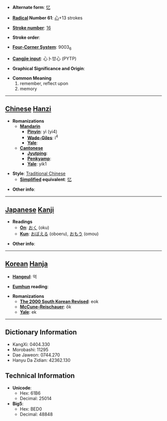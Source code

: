 * '''Alternate form''': [[忆]]

* '''[[Wiktionary:Chinese radical index| Radical]] Number 61''': [[Wiktionary:Chinese radical index 心|心]]+13 strokes

* '''[[Wiktionary:Chinese total strokes index|Stroke number]]''': [[Wiktionary:Chinese total strokes index 16|16]]

* '''Stroke order''': 

* '''[[Wiktionary:Chinese four corner index|Four-Corner System]]''': 9003<sub>6</sub>

* '''[[Wiktionary:Chinese Cangjie index|Cangjie input]]''': 心卜廿心 (PYTP)

* '''Graphical Significance and Origin''': 

* '''Common Meaning'''
*#remember, reflect upon
*# memory


----

== [[Chinese]] [[Hanzi]] ==

* '''Romanizations'''
** '''[[Mandarin]]'''
*** '''[[Pinyin]]''': yì (yi4)
*** '''[[Wade-Giles]]''': i<sup>4</sup>
*** '''[[Yale]]''': 
** '''[[Cantonese]]'''
*** '''[[Jyutping]]''':
*** '''[[Penkyamp]]''': 
*** '''[[Yale]]''': yik1

* '''Style''': [[Traditional Chinese]] 
** '''[[Simplified Chinese|Simplified]] equivalent''': [[忆]]

* '''Other info''': 

----

== [[Japanese]] [[Kanji]] ==

* '''Readings'''
** '''[[On]]''': [[おく]] (oku)
** '''[[Kun]]''': [[おぼえる]] (oboeru), [[おもう]] (omou)

* '''Other info''':  

----

== [[Korean]] [[Hanja]] ==

* '''[[Hangeul]]''': 억

* '''[[Eumhun]] reading''': 

* '''Romanizations'''
** '''[[The 2000 South Korean Revised Romanization|The 2000 South Korean Revised]]''': eok
** '''[[McCune-Reischauer]]''': ŏk
** '''[[Yale]]''': ek

----

== Dictionary Information ==

* KangXi: 0404.330
* Morobashi: 11295
* Dae Jaweon: 0744.270
* Hanyu Da Zidian: 42362.130

== Technical Information ==

* '''Unicode''':
** Hex: 61B6
** Decimal: 25014
* '''Big5''':
** Hex: BED0
** Decimal: 48848
